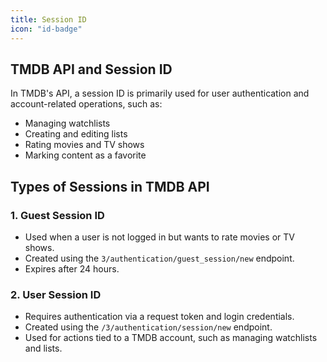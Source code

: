 ```yaml
---
title: Session ID
icon: "id-badge"
---
```


## TMDB API and Session ID
In TMDB's API, a session ID is primarily used for user authentication and account-related operations, such as:

- Managing watchlists
- Creating and editing lists
- Rating movies and TV shows
- Marking content as a favorite

## Types of Sessions in TMDB API
### 1. Guest Session ID
- Used when a user is not logged in but wants to rate movies or TV shows.
- Created using the `3/authentication/guest_session/new` endpoint.
- Expires after 24 hours.

### 2. User Session ID
- Requires authentication via a request token and login credentials.
- Created using the `/3/authentication/session/new` endpoint.
- Used for actions tied to a TMDB account, such as managing watchlists and lists.


